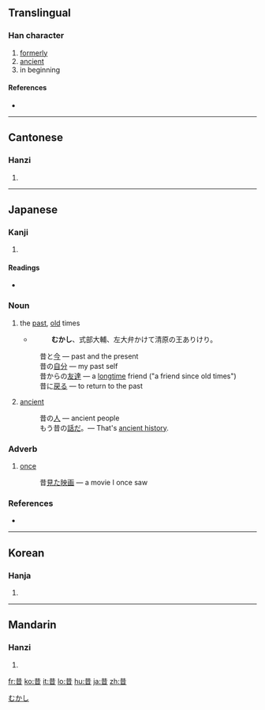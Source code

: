 ==Translingual==

===Han character===
{{Han char|rn=72|rad=日|as=04|sn=8|four=4460<sub>1</sub>|canj=廿日 (TA)|ids=⿱龷日}}

# [[formerly]]
# [[ancient]]
# in beginning

====References====
* {{Han ref|kx=0492.050|dkj=13816|dj=0855.020|hdz=21488.110|uh=6614|ud=26132|bh=A9F5|bd=43509}}

----

==Cantonese==

===Hanzi===
{{yue-hanzi|jyut=|y=sik1}}

# {{defn|Cantonese|sort=日04}}

----

==Japanese==

===Kanji===
{{ja-kanji|grade=3|rs=日04}}

# {{defn|Japanese|sort=日04}}

====Readings====
* {{ja-readings|on=[[せき]] (seki), [[しゃく]] (shaku)|kun=[[むかし]] (mukashi)}}

===Noun===
{{ja-noun|k|hira=むかし|rom=mukashi}}

# the [[past]], [[old]] times
#* {{RQ:Utsubo Monogatari|Toshikage}}
#*: '''むかし'''、式部大輔、左大弁かけて清原の王ありけり。
#: 昔と[[今]] — past and the present
#: 昔の[[自分]] — my past self
#: 昔からの[[友達]] — a [[longtime]] friend ("a friend since old times")
#: 昔に[[戻る]] — to return to the past
# [[ancient]]
#: 昔の[[人]] — ancient people
#: もう昔の[[話]]だ。— That's [[ancient history]].
[[Category:ja:Time|むかし]]

===Adverb===
{{ja-pos|k|adverb|hira=むかし|rom=mukashi}}

# [[once]]
#: 昔[[見る|見た]][[映画]] — a movie I once saw

===References===
* {{R:Utsubo Monogatari 1}}

----

==Korean==

===Hanja===
{{ko-hanja|hangeul=[[석]], [[착]]|eumhun=|rv=seok, chak|mr=sŏk, ch'ak|y=sek, chak}}

# {{defn|Korean|sort=日04}}

----

==Mandarin==

===Hanzi===
{{cmn-hanzi|pin=[[xí]] ([[xi2]])|wg=hsi<sup>2</sup>}}

# {{defn|Mandarin|sort=日04}}

[[fr:昔]]
[[ko:昔]]
[[it:昔]]
[[lo:昔]]
[[hu:昔]]
[[ja:昔]]
[[zh:昔]]